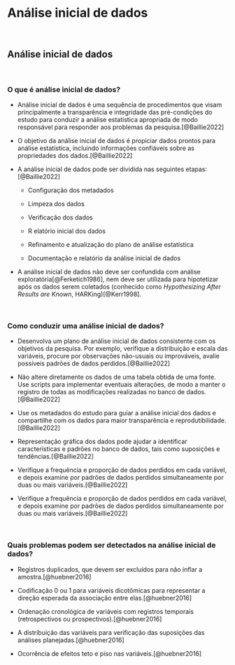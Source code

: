 # **Análise inicial de dados** {#analise-inicial-dados}

<br>

## Análise inicial de dados {#analise-inicial}

<br>

### O que é análise inicial de dados?

-   Análise inicial de dados é uma sequência de procedimentos que visam principalmente a transparência e integridade das pré-condições do estudo para conduzir a análise estatística apropriada de modo responsável para responder aos problemas da pesquisa.[@Baillie2022]

-   O objetivo da análise inicial de dados é propiciar dados prontos para análise estatística, incluindo informações confiáveis sobre as propriedades dos dados.[@Baillie2022]

-   A análise inicial de dados pode ser dividida nas seguintes etapas:[@Baillie2022]

    - Configuração dos metadados
    
    - Limpeza dos dados
    
    - Verificação dos dados
    
    - R elatório inicial dos dados
    
    - Refinamento e atualização do plano de análise estatística
    
    - Documentação e relatório da análise inicial de dados

-   A análise inicial de dados não deve ser confundida com análise exploratória[@Ferketich1986], nem deve ser utilizada para hipotetizar após os dados serem coletados (conhecido como *Hypothesizing After Results are Known*, HARKing)[@Kerr1998].

<br>

### Como conduzir uma análise inicial de dados?

-   Desenvolva um plano de análise inicial de dados consistente com os objetivos da pesquisa. Por exemplo, verifique a distribuição e escala das variáveis, procure por observações não-usuais ou improváveis, avalie possíveis padrões de dados perdidos.[@Baillie2022]

-   Não altere diretamente os dados de uma tabela obtida de uma fonte. Use scripts para implementar eventuais alterações, de modo a manter o registro de todas as modificações realizadas no banco de dados.[@Baillie2022]

-   Use os metadados do estudo para guiar a análise inicial dos dados e compartilhe com os dados para maior transparência e reprodutibilidade.[@Baillie2022]

-   Representação gráfica dos dados pode ajudar a identificar características e padrões no banco de dados, tais como suposições e tendências.[@Baillie2022]

-   Verifique a frequência e proporção de dados perdidos em cada variável, e depois examine por padrões de dados perdidos simultaneamente por duas ou mais variáveis.[@Baillie2022]

-   Verifique a frequência e proporção de dados perdidos em cada variável, e depois examine por padrões de dados perdidos simultaneamente por duas ou mais variáveis.[@Baillie2022]

<br>

### Quais problemas podem ser detectados na análise inicial de dados?

- Registros duplicados, que devem ser excluídos para não inflar a amostra.[@huebner2016]

- Codificação 0 ou 1 para variáveis dicotômicas para representar a direção esperada da associação entre elas.[@huebner2016]

- Ordenação cronológica de variáveis com registros temporais (retrospectivos ou prospectivos).[@huebner2016]

- A distribuição das variáveis para verificação das suposições das análises planejadas.[@huebner2016]

- Ocorrência de efeitos teto e piso nas variáveis.[@huebner2016]

<br>

